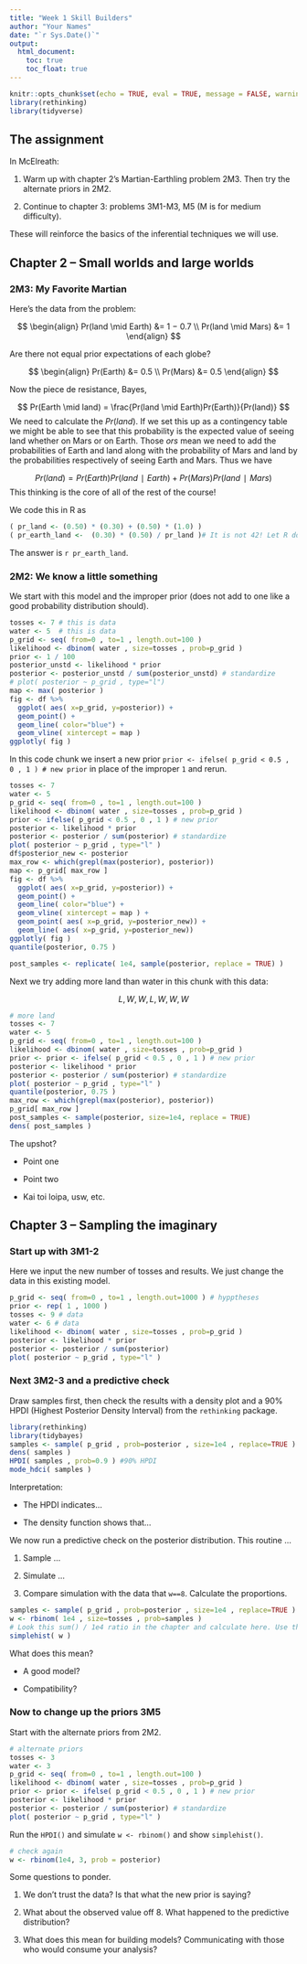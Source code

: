 ---
title: "Week 1 Skill Builders"
author: "Your Names"
date: "`r Sys.Date()`"
output: 
  html_document:
    toc: true
    toc_float: true
---

```{r setup, include=FALSE}
knitr::opts_chunk$set(echo = TRUE, eval = TRUE, message = FALSE, warning = FALSE)
library(rethinking)
library(tidyverse)
```

## The assignment

In McElreath:

1. Warm up with chapter 2's Martian-Earthling problem 2M3. Then try the alternate priors in 2M2.

2. Continue to chapter 3: problems 3M1-M3, M5 (M is for medium difficulty).

These will reinforce the basics of the inferential techniques we will use.

## Chapter 2 -- Small worlds and large worlds

### 2M3: My Favorite Martian

Here's the data from the problem:

$$
\begin{align}
Pr(land \mid Earth) &= 1 − 0.7 \\
Pr(land \mid Mars) &= 1
\end{align}
$$

Are there not equal prior expectations of each globe?

$$
\begin{align}
Pr(Earth) &= 0.5 \\
Pr(Mars) &= 0.5
\end{align}
$$

Now the piece de resistance, Bayes,

$$
Pr(Earth \mid land) = \frac{Pr(land \mid Earth)Pr(Earth)}{Pr(land)}
$$
We need to calculate the $Pr(land)$. If we set this up as a contingency table we might be able to see that this probability is the expected value of seeing land whether on Mars or on Earth. Those *ors* mean we need to add the probabilities of Earth and land along with the probability of Mars and land by the probabilities respectively of seeing Earth and Mars. Thus we have

$$
Pr(land) = Pr(Earth)Pr(land\,\,\mid\,\,Earth) + Pr(Mars)Pr(land\,\,\mid\,\,Mars )
$$
This thinking is the core of all of the rest of the course!

We code this in R as

```{r martians}
( pr_land <- (0.50) * (0.30) + (0.50) * (1.0) )
( pr_earth_land <-  (0.30) * (0.50) / pr_land )# It is not 42! Let R do the arithmetic
```

The answer is `r pr_earth_land`.

### 2M2: We know a little something

We start with this model and the improper prior (does not add to one like a good probability distribution should).

```{r week-start}
tosses <- 7 # this is data
water <- 5  # this is data
p_grid <- seq( from=0 , to=1 , length.out=100 )
likelihood <- dbinom( water , size=tosses , prob=p_grid ) 
prior <- 1 / 100
posterior_unstd <- likelihood * prior
posterior <- posterior_unstd / sum(posterior_unstd) # standardize
# plot( posterior ~ p_grid , type="l")
map <- max( posterior )
fig <- df %>% 
  ggplot( aes( x=p_grid, y=posterior)) + 
  geom_point() + 
  geom_line( color="blue") +
  geom_vline( xintercept = map )
ggplotly( fig )
```

In this code chunk we insert a new prior `prior <- ifelse( p_grid < 0.5 , 0 , 1 ) # new prior` in place of the improper `1` and rerun.

```{r redo}
tosses <- 7
water <- 5
p_grid <- seq( from=0 , to=1 , length.out=100 )
likelihood <- dbinom( water , size=tosses , prob=p_grid ) 
prior <- ifelse( p_grid < 0.5 , 0 , 1 ) # new prior
posterior <- likelihood * prior
posterior <- posterior / sum(posterior) # standardize
plot( posterior ~ p_grid , type="l" )
df$posterior_new <- posterior
max_row <- which(grepl(max(posterior), posterior))
map <- p_grid[ max_row ]
fig <- df %>% 
  ggplot( aes( x=p_grid, y=posterior)) + 
  geom_point() + 
  geom_line( color="blue") +
  geom_vline( xintercept = map ) +
  geom_point( aes( x=p_grid, y=posterior_new)) +
  geom_line( aes( x=p_grid, y=posterior_new))
ggplotly( fig )
quantile(posterior, 0.75 )

post_samples <- replicate( 1e4, sample(posterior, replace = TRUE) )

```

Next we try adding more land than water in this chunk with this data:

$$
L, W, W, L, W, W, W
$$

```{r more-land}
# more land
tosses <- 7
water <- 5
p_grid <- seq( from=0 , to=1 , length.out=100 )
likelihood <- dbinom( water , size=tosses , prob=p_grid ) 
prior <- prior <- ifelse( p_grid < 0.5 , 0 , 1 ) # new prior
posterior <- likelihood * prior
posterior <- posterior / sum(posterior) # standardize
plot( posterior ~ p_grid , type="l" )
quantile(posterior, 0.75 )
max_row <- which(grepl(max(posterior), posterior))
p_grid[ max_row ]
post_samples <- sample(posterior, size=1e4, replace = TRUE) 
dens( post_samples )
```

The upshot?

- Point one

- Point two

- Kai toi loipa, usw, etc.

## Chapter 3 -- Sampling the imaginary

### Start up with 3M1-2

Here we input the new number of tosses and results. We just change the data in this existing model.

```{r 3M1}
p_grid <- seq( from=0 , to=1 , length.out=1000 ) # hypptheses
prior <- rep( 1 , 1000 )
tosses <- 9 # data
water <- 6 # data
likelihood <- dbinom( water , size=tosses , prob=p_grid )
posterior <- likelihood * prior
posterior <- posterior / sum(posterior)
plot( posterior ~ p_grid , type="l" )
```

### Next 3M2-3 and a predictive check

Draw samples first, then check the results with a density plot and a 90\% HPDI (Highest Posterior Density Interval) from the `rethinking` package.

```{r sampling-checking}
library(rethinking)
library(tidybayes)
samples <- sample( p_grid , prob=posterior , size=1e4 , replace=TRUE )
dens( samples )
HPDI( samples , prob=0.9 ) #90% HPDI
mode_hdci( samples )
```

Interpretation:

- The HPDI indicates...

- The density function shows that...

We now run a predictive check on the posterior distribution. This routine ...

1. Sample ...

2. Simulate ...

3. Compare simulation with the data that `w==8`. Calculate the proportions.

```{r pp-check}
samples <- sample( p_grid , prob=posterior , size=1e4 , replace=TRUE )
w <- rbinom( 1e4 , size=tosses , prob=samples )
# Look this sum() / 1e4 ratio in the chapter and calculate here. Use the simplehist() of w to plot the results
simplehist( w )
```

What does this mean?

- A good model?

- Compatibility?

### Now to change up the priors 3M5

Start with the alternate priors from 2M2.

```{r 2M2-priors}
# alternate priors
tosses <- 3
water <- 3
p_grid <- seq( from=0 , to=1 , length.out=100 )
likelihood <- dbinom( water , size=tosses , prob=p_grid ) 
prior <- prior <- ifelse( p_grid < 0.5 , 0 , 1 ) # new prior
posterior <- likelihood * prior
posterior <- posterior / sum(posterior) # standardize
plot( posterior ~ p_grid , type="l" )

```

Run the `HPDI()` and simulate `w <- rbinom()` and show `simplehist()`. 

```{r redo-new-prior}
# check again
w <- rbinom(1e4, 3, prob = posterior)
```

Some questions to ponder.

1. We don't trust the data? Is that what the new prior is saying? 

2. What about the observed value off 8. What happened to the predictive distribution?

3. What does this mean for building models? Communicating with those who would consume your analysis?


